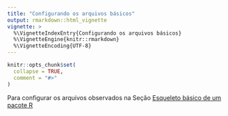 ```yaml
---
title: "Configurando os arquivos básicos"
output: rmarkdown::html_vignette
vignette: >
  %\VignetteIndexEntry{Configurando os arquivos básicos}
  %\VignetteEngine{knitr::rmarkdown}
  %\VignetteEncoding{UTF-8}
---
```


```r
knitr::opts_chunk$set(
  collapse = TRUE,
  comment = "#>"
)
```


Para configurar os arquivos observados na Seção [Esqueleto básico de um pacote R](construindo_pacote.html#sec-esqueleto)
